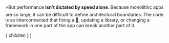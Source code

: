 
⚡️But performance **isn’t dictated by speed alone**. Because monolithic apps are so large, 
it can be difficult to define architectural boundaries. The code is so interconnected 
that fixing a 🐛, updating a library, or changing a framework in one part of the app 
can break another part of it.

  <Layout>
    { children }
  </Layout>
)
